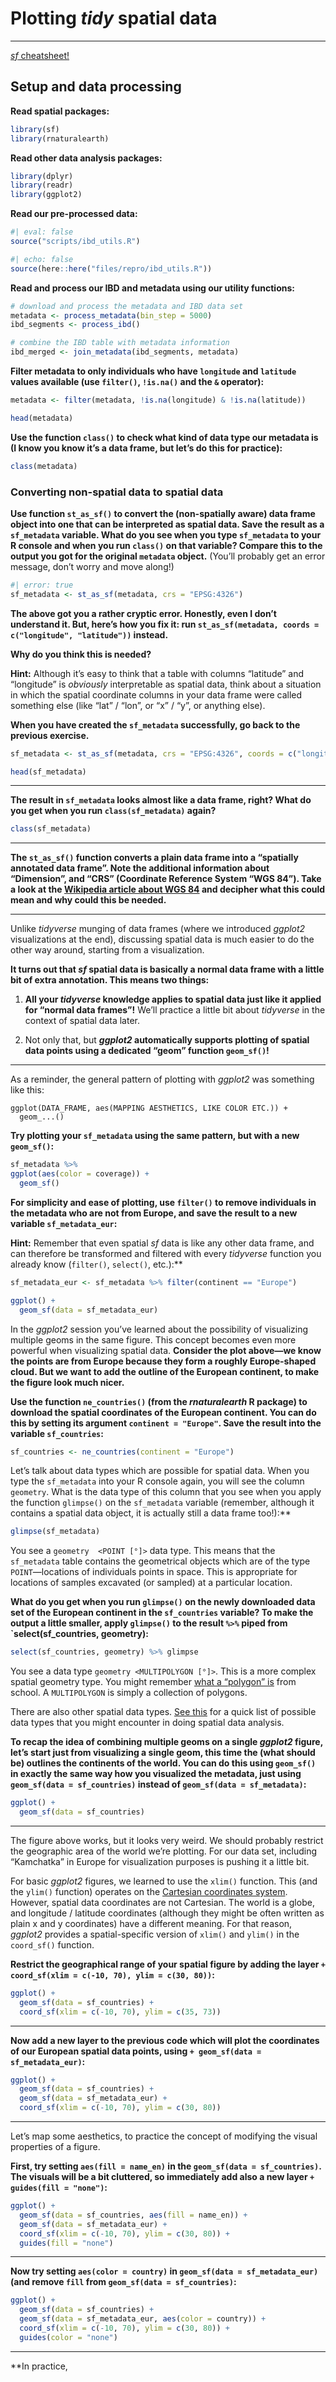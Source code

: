# Plotting _tidy_ spatial data


---

[_sf_ cheatsheet!](https://rstudio.github.io/cheatsheets/sf.pdf)

## Setup and data processing

**Read spatial packages:**

```r
library(sf)
library(rnaturalearth)
```

**Read other data analysis packages:**

```r
library(dplyr)
library(readr)
library(ggplot2)
```

**Read our pre-processed data:**

```r
#| eval: false
source("scripts/ibd_utils.R")
```

```r
#| echo: false
source(here::here("files/repro/ibd_utils.R"))
```

**Read and process our IBD and metadata using our utility functions:**

```r
# download and process the metadata and IBD data set
metadata <- process_metadata(bin_step = 5000)
ibd_segments <- process_ibd()

# combine the IBD table with metadata information
ibd_merged <- join_metadata(ibd_segments, metadata)
```

**Filter metadata to only individuals who have `longitude` and `latitude`
values available (use `filter()`, `!is.na()` and the `&` operator):**

```r
metadata <- filter(metadata, !is.na(longitude) & !is.na(latitude))

head(metadata)
```

**Use the function `class()` to check what kind of data type our metadata
is (I know you know it's a data frame, but let's do this for practice):**

```r
class(metadata)
```

### Converting non-spatial data to spatial data

**Use function `st_as_sf()` to convert the (non-spatially aware) data frame
object into one that can be interpreted as spatial data. Save the result
as a `sf_metadata` variable. What do you see when you type `sf_metadata`
to your R console and when you run `class()` on that variable? Compare this
to the output you got for the original `metadata` object.** (You'll probably
get an error message, don't worry and move along!)

```r
#| error: true
sf_metadata <- st_as_sf(metadata, crs = "EPSG:4326")
```

**The above got you a rather cryptic error. Honestly, even I don't understand
it. But, here's how you fix it: run
`st_as_sf(metadata, coords = c("longitude", "latitude"))` instead.**

**Why do you think this is needed?**

**Hint:** Although it's easy to think that a table with columns "latitude" and
"longitude" is _obviously_ interpretable as spatial data, think about a
situation in which the spatial coordinate columns in your data frame were
called something else (like "lat" / "lon", or "x" / "y", or anything else).

**When you have created the `sf_metadata` successfully, go back to the previous
exercise.**

```r
sf_metadata <- st_as_sf(metadata, crs = "EPSG:4326", coords = c("longitude", "latitude"))

head(sf_metadata)
```

---

**The result in `sf_metadata` looks almost like a data frame, right? What
do you get when you run `class(sf_metadata)` again?**

```r
class(sf_metadata)
```

---

**The `st_as_sf()` function converts a plain data frame into a "spatially
annotated data frame". Note the additional information about "Dimension",
and "CRS" (Coordinate Reference System "WGS 84"). Take a look at the
[Wikipedia article about WGS 84](https://en.wikipedia.org/wiki/EPSG_Geodetic_Parameter_Dataset)
and decipher what this could mean and why could this be needed.**

---

Unlike _tidyverse_ munging of data frames (where we introduced _ggplot2_ visualizations
at the end), discussing spatial data is much easier to do the other way around,
starting from a visualization.

**It turns out that _sf_ spatial data is basically a normal data frame with
a little bit of extra annotation. This means two things:**

1. **All your _tidyverse_ knowledge applies to spatial data just like it applied
for "normal data frames"!** We'll practice a little bit about _tidyverse_ in
the context of spatial data later.

2. Not only that, but **_ggplot2_ automatically supports plotting of spatial data
points using a dedicated "geom" function `geom_sf()`!**

---

As a reminder, the general pattern of plotting with _ggplot2_ was something
like this:

```
ggplot(DATA_FRAME, aes(MAPPING AESTHETICS, LIKE COLOR ETC.)) +
  geom_...()
```

**Try plotting your `sf_metadata` using the same pattern, but with a new
`geom_sf()`:**


```r
sf_metadata %>%
ggplot(aes(color = coverage)) +
  geom_sf()
```

**For simplicity and ease of plotting, use `filter()` to remove individuals
in the metadata who are not from Europe, and save the result to a new
variable `sf_metadata_eur`:**

**Hint:** Remember that even spatial _sf_ data is like any other data frame,
and can therefore be transformed and filtered with every _tidyverse_ function
you already know (`filter()`, `select()`, etc.):**

```r
sf_metadata_eur <- sf_metadata %>% filter(continent == "Europe")
```

```r
ggplot() +
  geom_sf(data = sf_metadata_eur)
```

In the _ggplot2_ session you've learned about the possibility of visualizing
multiple geoms in the same figure. This concept becomes even more powerful
when visualizing spatial data. **Consider the plot above---we know the points
are from Europe because they form a roughly Europe-shaped cloud. But we want
to add the outline of the European continent, to make the figure look much
nicer.**

**Use the function `ne_countries()` (from the _rnaturalearth_ R package) to
download the spatial coordinates of the European continent. You can do
this by setting its argument `continent = "Europe"`. Save the result into
the variable `sf_countries`:**

```r
sf_countries <- ne_countries(continent = "Europe")
```

Let's talk about data types which are possible for spatial data. When you
type the `sf_metadata` into your R console again, you will see the
column `geometry`. What is the data type of this column that you see when
you apply the function `glimpse()` on the `sf_metadata` variable (remember,
although it contains a spatial data object, it is actually still a data
frame too!):**

```r
glimpse(sf_metadata)
```

You see a `geometry  <POINT [°]>` data type. This means that the `sf_metadata`
table contains the geometrical objects which are of the type `POINT`---locations
of individuals points in space. This is appropriate for locations of samples
excavated (or sampled) at a particular location.

**What do you get when you run `glimpse()` on the newly downloaded data set
of the European continent in the `sf_countries` variable? To make the output
a little smaller, apply `glimpse()` to the result `%>%` piped from 
`select(sf_countries, geometry):**

```r
select(sf_countries, geometry) %>% glimpse
```

You see a data type `geometry <MULTIPOLYGON [°]>`. This is a more complex
spatial geometry type. You might remember [what a "polygon" is](https://en.wikipedia.org/wiki/Polygon)
from school. A `MULTIPOLYGON` is simply a collection of polygons.

There are also other spatial data types. [See this](https://r-spatial.github.io/sf/articles/sf1.html#simple-feature-geometry-types)
for a quick list of possible data types that you might encounter in doing
spatial data analysis.

**To recap the idea of combining multiple geoms on a single _ggplot2_ figure,
let's start just from visualizing a single geom, this time the (what should be)
outlines the continents of the world. You can do this using `geom_sf()`
in exactly the same way how you visualized the metadata, just using
`geom_sf(data = sf_countries)` instead of `geom_sf(data = sf_metadata)`:**

```r
ggplot() +
  geom_sf(data = sf_countries)
```

---

The figure above works, but it looks very weird. We should probably restrict the geographic
area of the world we're plotting. For our data set, including "Kamchatka" in
Europe for visualization purposes is pushing it a little bit.

For basic _ggplot2_ figures, we learned to use the `xlim()` function. This
(and the `ylim()` function) operates on the [Cartesian coordinates system](https://en.wikipedia.org/wiki/Cartesian_coordinate_system).
However, spatial data coordinates are not Cartesian. The world is a globe,
and longitude / latitude coordinates (although they might be often written
as plain x and y coordinates) have a different meaning. For that reason,
_ggplot2_ provides a spatial-specific version of `xlim()` and `ylim()`
in the `coord_sf()` function.

**Restrict the geographical range of your spatial figure by adding the layer
`+ coord_sf(xlim = c(-10, 70), ylim = c(30, 80))`:**

```r
ggplot() +
  geom_sf(data = sf_countries) +
  coord_sf(xlim = c(-10, 70), ylim = c(35, 73))
```

---

**Now add a new layer to the previous code which will plot the coordinates
of our European spatial data points, using `+ geom_sf(data = sf_metadata_eur)`:**

```r
ggplot() +
  geom_sf(data = sf_countries) +
  geom_sf(data = sf_metadata_eur) +
  coord_sf(xlim = c(-10, 70), ylim = c(30, 80))
```

---

Let's map some aesthetics, to practice the concept of modifying the visual
properties of a figure.

**First, try setting `aes(fill = name_en)` in the `geom_sf(data = sf_countries)`.
The visuals will be a bit cluttered, so immediately add also a new layer
`+ guides(fill = "none")`:**

```r
ggplot() +
  geom_sf(data = sf_countries, aes(fill = name_en)) +
  geom_sf(data = sf_metadata_eur) +
  coord_sf(xlim = c(-10, 70), ylim = c(30, 80)) +
  guides(fill = "none")
```

---

**Now try setting `aes(color = country)` in `geom_sf(data = sf_metadata_eur)`
(and remove `fill` from `geom_sf(data = sf_countries)`:**

```r
ggplot() +
  geom_sf(data = sf_countries) +
  geom_sf(data = sf_metadata_eur, aes(color = country)) +
  coord_sf(xlim = c(-10, 70), ylim = c(30, 80)) +
  guides(color = "none")
```

---

**In practice, 